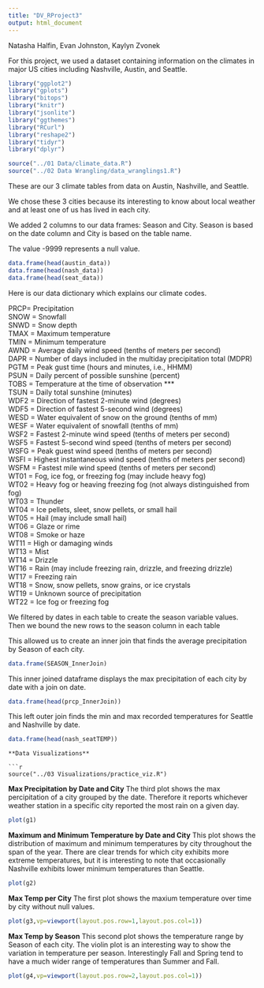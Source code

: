 ```yaml
---
title: "DV_RProject3"
output: html_document
---
```


Natasha Halfin, Evan Johnston, Kaylyn Zvonek

For this project, we used a dataset containing information on the climates in major US cities including Nashville, Austin, and Seattle. 

```r
library("ggplot2")
library("gplots")
library("bitops")
library("knitr")
library("jsonlite")
library("ggthemes")
library("RCurl")
library("reshape2")
library("tidyr")
library("dplyr")
```

```r
source("../01 Data/climate_data.R")
source("../02 Data Wrangling/data_wranglings1.R")
```

These are our 3 climate tables from data on Austin, Nashville, and Seattle.

We chose these 3 cities because its interesting to know about local weather and at least one of us has lived in each city. 

We added 2 columns to our data frames: Season and City. Season is based on the date column and City is based on the table name. 

The value -9999 represents a null value. 

```r
data.frame(head(austin_data))
data.frame(head(nash_data))
data.frame(head(seat_data))

```

Here is our data dictionary which explains our climate codes. 

PRCP= Precipitation   
SNOW = Snowfall   
SNWD = Snow depth   
TMAX = Maximum temperature   
TMIN = Minimum temperature   
AWND = Average daily wind speed (tenths of meters per second)   
DAPR = Number of days included in the multiday precipitation total (MDPR)   
PGTM = Peak gust time (hours and minutes, i.e., HHMM)   
PSUN = Daily percent of possible sunshine (percent)   
TOBS = Temperature at the time of observation ***   
TSUN = Daily total sunshine (minutes)   
WDF2 = Direction of fastest 2-minute wind (degrees)   
WDF5 = Direction of fastest 5-second wind (degrees)   
WESD = Water equivalent of snow on the ground (tenths of mm)   
WESF = Water equivalent of snowfall (tenths of mm)   
WSF2 = Fastest 2-minute wind speed (tenths of meters per second)   
WSF5 = Fastest 5-second wind speed (tenths of meters per second)   
WSFG = Peak guest wind speed (tenths of meters per second)   
WSFI = Highest instantaneous wind speed (tenths of meters per second)   
WSFM = Fastest mile wind speed (tenths of meters per second)   
WT01 = Fog, ice fog, or freezing fog (may include heavy fog)   
WT02 = Heavy fog or heaving freezing fog (not always distinguished from fog)   
WT03 = Thunder   
WT04 = Ice pellets, sleet, snow pellets, or small hail   
WT05 = Hail (may include small hail)   
WT06 = Glaze or rime    
WT08 = Smoke or haze   
WT11 = High or damaging winds    
WT13 = Mist    
WT14 = Drizzle   
WT16 = Rain (may include freezing rain, drizzle, and freezing drizzle)   
WT17 = Freezing rain  
WT18 = Snow, snow pellets, snow grains, or ice crystals   
WT19 = Unknown source of precipitation   
WT22 = Ice fog or freezing fog   

We filtered by dates in each table to create the season variable values. Then we bound the new rows to the season column in each table 
 

This allowed us to create an inner join that finds the average precipitation by Season of each city. 
```r
data.frame(SEASON_InnerJoin)
```

This inner joined dataframe displays the max precipitation of each city by date with a join on date.
```r
data.frame(head(prcp_InnerJoin))
```

This left outer join finds the min and max recorded temperatures for Seattle and Nashville by date. 

```r
data.frame(head(nash_seatTEMP))
```

```
**Data Visualizations**

```r
source("../03 Visualizations/practice_viz.R")

```
**Max Precipitation by Date and City**
The third plot shows the max percipitation of a city grouped by the date. Therefore it reports whichever weather station in a specific city reported the most rain on a given day.
 
 ```r
plot(g1)

```
**Maximum and Minimum Temperature by Date and City**
This plot shows the distribution of maximum and minimum temperatures by city throughout the span of the year. There are clear trends for which city exhibits more extreme temperatures, but it is interesting to note that occasionally Nashville exhibits lower minimum temperatures than Seattle. 

 ```r
plot(g2)

```
**Max Temp per City**
The first plot shows the maxium temperature over time by city without null values.

```r
plot(g3,vp=viewport(layout.pos.row=1,layout.pos.col=1))

```
**Max Temp by Season**
This second plot shows the temperature range by Season of each city. The violin plot is an interesting way to show the variation in temperature per season. Interestingly Fall and Spring tend to have a much wider range of temperatures than Summer and Fall.

```r
plot(g4,vp=viewport(layout.pos.row=2,layout.pos.col=1))

```


